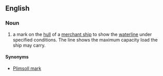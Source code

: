==English==

===Noun===
{{en-noun}}

# {{context|nautical|lang=en}} a mark on the [[hull]] of a [[merchant ship]] to show the [[waterline]] under specified conditions. The line shows the maximum capacity load the ship may carry.

====Synonyms====
* [[Plimsoll mark]]